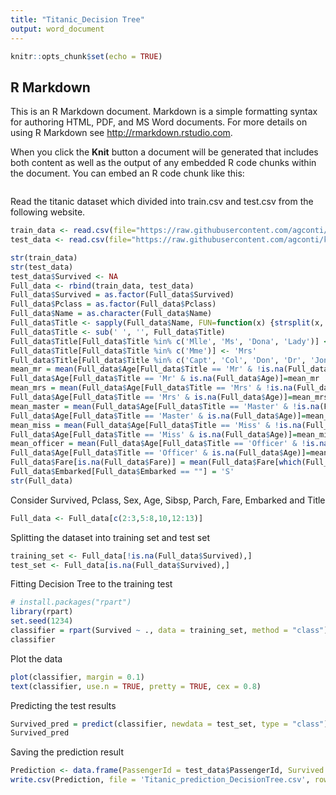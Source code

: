 ---
title: "Titanic_Decision Tree"
output: word_document
---

```{r setup, include=FALSE}
knitr::opts_chunk$set(echo = TRUE)
```

## R Markdown

This is an R Markdown document. Markdown is a simple formatting syntax for authoring HTML, PDF, and MS Word documents. For more details on using R Markdown see <http://rmarkdown.rstudio.com>.

When you click the **Knit** button a document will be generated that includes both content as well as the output of any embedded R code chunks within the document. You can embed an R code chunk like this:

```{r}

```
Read the titanic dataset which divided into train.csv and test.csv from the following website.

```{r}
train_data <- read.csv(file="https://raw.githubusercontent.com/agconti/kaggle-titanic/master/data/train.csv",header=T,sep=",")
test_data <- read.csv(file="https://raw.githubusercontent.com/agconti/kaggle-titanic/master/data/test.csv",header=T,sep=",")
```


```{r}
str(train_data)
str(test_data)
test_data$Survived <- NA
Full_data <- rbind(train_data, test_data)
Full_data$Survived = as.factor(Full_data$Survived)
Full_data$Pclass = as.factor(Full_data$Pclass)
Full_data$Name = as.character(Full_data$Name)
Full_data$Title <- sapply(Full_data$Name, FUN=function(x) {strsplit(x, split='[,.]')[[1]][2]})
Full_data$Title <- sub(' ', '', Full_data$Title)
Full_data$Title[Full_data$Title %in% c('Mlle', 'Ms', 'Dona', 'Lady')] <- 'Miss'
Full_data$Title[Full_data$Title %in% c('Mme')] <- 'Mrs'
Full_data$Title[Full_data$Title %in% c('Capt', 'Col', 'Don', 'Dr', 'Jonkheer', 'Rev', 'the Countess', 'Major', 'Sir')] <- 'Officer'
mean_mr = mean(Full_data$Age[Full_data$Title == 'Mr' & !is.na(Full_data$Age)])
Full_data$Age[Full_data$Title == 'Mr' & is.na(Full_data$Age)]=mean_mr
mean_mrs = mean(Full_data$Age[Full_data$Title == 'Mrs' & !is.na(Full_data$Age)])
Full_data$Age[Full_data$Title == 'Mrs' & is.na(Full_data$Age)]=mean_mrs
mean_master = mean(Full_data$Age[Full_data$Title == 'Master' & !is.na(Full_data$Age)])
Full_data$Age[Full_data$Title == 'Master' & is.na(Full_data$Age)]=mean_master
mean_miss = mean(Full_data$Age[Full_data$Title == 'Miss' & !is.na(Full_data$Age)])
Full_data$Age[Full_data$Title == 'Miss' & is.na(Full_data$Age)]=mean_miss
mean_officer = mean(Full_data$Age[Full_data$Title == 'Officer' & !is.na(Full_data$Age)])
Full_data$Age[Full_data$Title == 'Officer' & is.na(Full_data$Age)]=mean_officer
Full_data$Fare[is.na(Full_data$Fare)] = mean(Full_data$Fare[which(Full_data$Embarked == 'S' & Full_data$Pclass == '3' & Full_data$SibSp == 0 & Full_data$Parch == 0)], na.rm = TRUE)
Full_data$Embarked[Full_data$Embarked == ""] = 'S'
str(Full_data)
```
Consider Survived, Pclass, Sex, Age, Sibsp, Parch, Fare, Embarked and Title

```{r}
Full_data <- Full_data[c(2:3,5:8,10,12:13)]
```

Splitting the dataset into training set and test set

```{r}
training_set <- Full_data[!is.na(Full_data$Survived),]
test_set <- Full_data[is.na(Full_data$Survived),]
```
Fitting Decision Tree to the training test

```{r}
# install.packages("rpart")
library(rpart)
set.seed(1234)
classifier = rpart(Survived ~ ., data = training_set, method = "class")
classifier
```
Plot the data
```{r}
plot(classifier, margin = 0.1)
text(classifier, use.n = TRUE, pretty = TRUE, cex = 0.8)
```

Predicting the test results
```{r}
Survived_pred = predict(classifier, newdata = test_set, type = "class")
Survived_pred
```
Saving the prediction result
```{r}
Prediction <- data.frame(PassengerId = test_data$PassengerId, Survived = Survived_pred)
write.csv(Prediction, file = 'Titanic_prediction_DecisionTree.csv', row.names = F)
```



